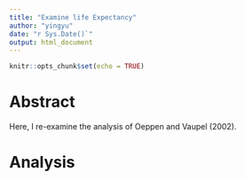 ```yaml
---
title: "Examine life Expectancy"
author: "yingyu"
date: "r Sys.Date()`"
output: html_document
---
```


```r
knitr::opts_chunk$set(echo = TRUE)
```

# Abstract

Here, I re-examine the analysis of Oeppen and Vaupel (2002).

# Analysis


